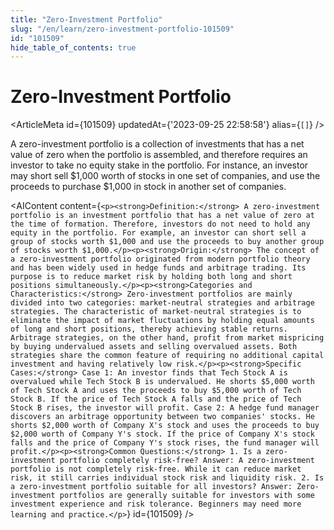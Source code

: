 ```yaml
---
title: "Zero-Investment Portfolio"
slug: "/en/learn/zero-investment-portfolio-101509"
id: "101509"
hide_table_of_contents: true
---
```



# Zero-Investment Portfolio

<ArticleMeta id={101509} updatedAt={'2023-09-25 22:58:58'} alias={`[]`} />
<div className='border-solid border-b border-t-0 my-4 border-[var(--ifm-color-gray-300)]' />

A zero-investment portfolio is a collection of investments that has a net value of zero when the portfolio is assembled, and therefore requires an investor to take no equity stake in the portfolio. For instance, an investor may short sell $1,000 worth of stocks in one set of companies, and use the proceeds to purchase $1,000 in stock in another set of companies.

<AIContent content={`<p><strong>Definition:</strong> A zero-investment portfolio is an investment portfolio that has a net value of zero at the time of formation. Therefore, investors do not need to hold any equity in the portfolio. For example, an investor can short sell a group of stocks worth $1,000 and use the proceeds to buy another group of stocks worth $1,000.</p><p><strong>Origin:</strong> The concept of a zero-investment portfolio originated from modern portfolio theory and has been widely used in hedge funds and arbitrage trading. Its purpose is to reduce market risk by holding both long and short positions simultaneously.</p><p><strong>Categories and Characteristics:</strong> Zero-investment portfolios are mainly divided into two categories: market-neutral strategies and arbitrage strategies. The characteristic of market-neutral strategies is to eliminate the impact of market fluctuations by holding equal amounts of long and short positions, thereby achieving stable returns. Arbitrage strategies, on the other hand, profit from market mispricing by buying undervalued assets and selling overvalued assets. Both strategies share the common feature of requiring no additional capital investment and having relatively low risk.</p><p><strong>Specific Cases:</strong> Case 1: An investor finds that Tech Stock A is overvalued while Tech Stock B is undervalued. He shorts $5,000 worth of Tech Stock A and uses the proceeds to buy $5,000 worth of Tech Stock B. If the price of Tech Stock A falls and the price of Tech Stock B rises, the investor will profit. Case 2: A hedge fund manager discovers an arbitrage opportunity between two companies' stocks. He shorts $2,000 worth of Company X's stock and uses the proceeds to buy $2,000 worth of Company Y's stock. If the price of Company X's stock falls and the price of Company Y's stock rises, the fund manager will profit.</p><p><strong>Common Questions:</strong> 1. Is a zero-investment portfolio completely risk-free? Answer: A zero-investment portfolio is not completely risk-free. While it can reduce market risk, it still carries individual stock risk and liquidity risk. 2. Is a zero-investment portfolio suitable for all investors? Answer: Zero-investment portfolios are generally suitable for investors with some investment experience and risk tolerance. Beginners may need more learning and practice.</p>`} id={101509} />
